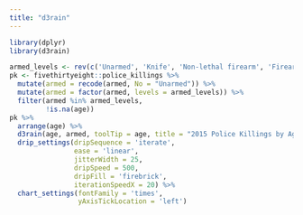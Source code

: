 ```yaml
---
title: "d3rain"
---
```



```r
library(dplyr)
library(d3rain)

armed_levels <- rev(c('Unarmed', 'Knife', 'Non-lethal firearm', 'Firearm'))
pk <- fivethirtyeight::police_killings %>% 
  mutate(armed = recode(armed, No = "Unarmed")) %>% 
  mutate(armed = factor(armed, levels = armed_levels)) %>% 
  filter(armed %in% armed_levels,
         !is.na(age))
pk %>% 
  arrange(age) %>% 
  d3rain(age, armed, toolTip = age, title = "2015 Police Killings by Age, Armed Status") %>% 
  drip_settings(dripSequence = 'iterate',
                ease = 'linear',
                jitterWidth = 25,
                dripSpeed = 500,
                dripFill = 'firebrick',
                iterationSpeedX = 20) %>% 
  chart_settings(fontFamily = 'times',
                 yAxisTickLocation = 'left')  
```
